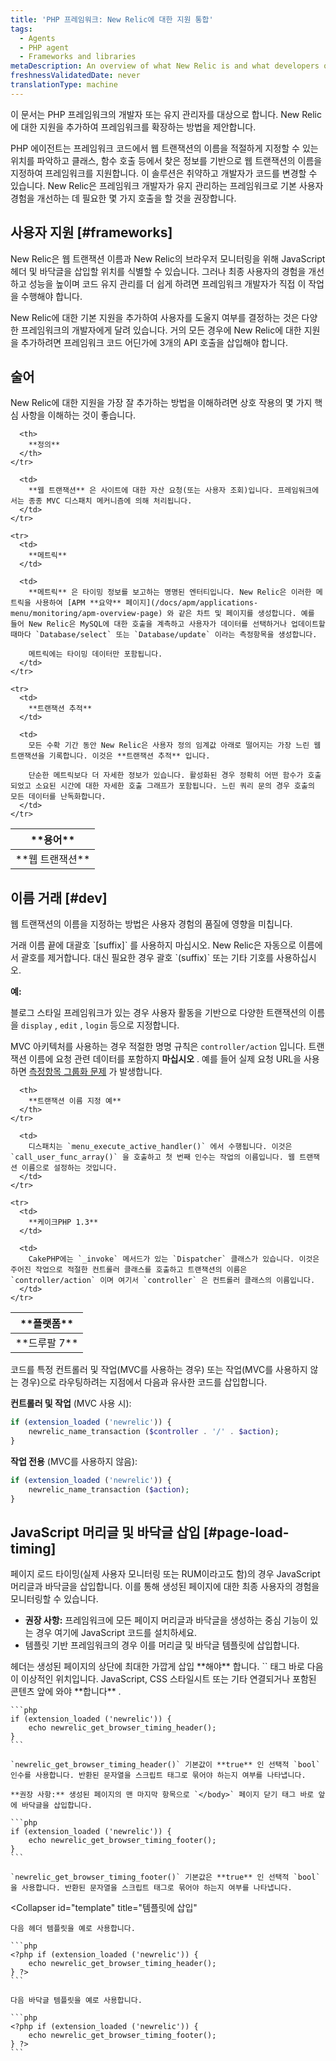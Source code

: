 ```yaml
---
title: 'PHP 프레임워크: New Relic에 대한 지원 통합'
tags:
  - Agents
  - PHP agent
  - Frameworks and libraries
metaDescription: An overview of what New Relic is and what developers or maintainers of PHP frameworks need to do in order to integrate support for New Relic.
freshnessValidatedDate: never
translationType: machine
---
```


이 문서는 PHP 프레임워크의 개발자 또는 유지 관리자를 대상으로 합니다. New Relic에 대한 지원을 추가하여 프레임워크를 확장하는 방법을 제안합니다.

PHP 에이전트는 프레임워크 코드에서 웹 트랜잭션의 이름을 적절하게 지정할 수 있는 위치를 파악하고 클래스, 함수 호출 등에서 찾은 정보를 기반으로 웹 트랜잭션의 이름을 지정하여 프레임워크를 지원합니다. 이 솔루션은 취약하고 개발자가 코드를 변경할 수 있습니다. New Relic은 프레임워크 개발자가 유지 관리하는 프레임워크로 기본 사용자 경험을 개선하는 데 필요한 몇 가지 호출을 할 것을 권장합니다.

## 사용자 지원 [#frameworks]

New Relic은 웹 트랜잭션 이름과 New Relic의 브라우저 모니터링을 위해 JavaScript 헤더 및 바닥글을 삽입할 위치를 식별할 수 있습니다. 그러나 최종 사용자의 경험을 개선하고 성능을 높이며 코드 유지 관리를 더 쉽게 하려면 프레임워크 개발자가 직접 이 작업을 수행해야 합니다.

New Relic에 대한 기본 지원을 추가하여 사용자를 도울지 여부를 결정하는 것은 다양한 프레임워크의 개발자에게 달려 있습니다. 거의 모든 경우에 New Relic에 대한 지원을 추가하려면 프레임워크 코드 어딘가에 3개의 API 호출을 삽입해야 합니다.

## 술어

New Relic에 대한 지원을 가장 잘 추가하는 방법을 이해하려면 상호 작용의 몇 가지 핵심 사항을 이해하는 것이 좋습니다.

<table>
  <thead>
    <tr>
      <th width={150}>
        **용어**
      </th>

      <th>
        **정의**
      </th>
    </tr>
  </thead>

  <tbody>
    <tr>
      <td>
        **웹 트랜잭션**
      </td>

      <td>
        **웹 트랜잭션** 은 사이트에 대한 자산 요청(또는 사용자 조회)입니다. 프레임워크에서는 종종 MVC 디스패치 메커니즘에 의해 처리됩니다.
      </td>
    </tr>

    <tr>
      <td>
        **메트릭**
      </td>

      <td>
        **메트릭** 은 타이밍 정보를 보고하는 명명된 엔터티입니다. New Relic은 이러한 메트릭을 사용하여 [APM **요약** 페이지](/docs/apm/applications-menu/monitoring/apm-overview-page) 와 같은 차트 및 페이지를 생성합니다. 예를 들어 New Relic은 MySQL에 대한 호출을 계측하고 사용자가 데이터를 선택하거나 업데이트할 때마다 `Database/select` 또는 `Database/update` 이라는 측정항목을 생성합니다.

        메트릭에는 타이밍 데이터만 포함됩니다.
      </td>
    </tr>

    <tr>
      <td>
        **트랜잭션 추적**
      </td>

      <td>
        모든 수확 기간 동안 New Relic은 사용자 정의 임계값 아래로 떨어지는 가장 느린 웹 트랜잭션을 기록합니다. 이것은 **트랜잭션 추적** 입니다.

        단순한 메트릭보다 더 자세한 정보가 있습니다. 활성화된 경우 정확히 어떤 함수가 호출되었고 소요된 시간에 대한 자세한 호출 그래프가 포함됩니다. 느린 쿼리 문의 경우 호출의 모든 데이터를 난독화합니다.
      </td>
    </tr>
  </tbody>
</table>

## 이름 거래 [#dev]

웹 트랜잭션의 이름을 지정하는 방법은 사용자 경험의 품질에 영향을 미칩니다.

<Callout variant="important">
  거래 이름 끝에 대괄호 `[suffix]` 를 사용하지 마십시오. New Relic은 자동으로 이름에서 괄호를 제거합니다. 대신 필요한 경우 괄호 `(suffix)` 또는 기타 기호를 사용하십시오.
</Callout>

**예:**

블로그 스타일 프레임워크가 있는 경우 사용자 활동을 기반으로 다양한 트랜잭션의 이름을 `display` , `edit` , `login` 등으로 지정합니다.

MVC 아키텍처를 사용하는 경우 적절한 명명 규칙은 `controller/action` 입니다. 트랜잭션 이름에 요청 관련 데이터를 포함하지 **마십시오** . 예를 들어 실제 요청 URL을 사용하면 [측정항목 그룹화 문제](/docs/features/metric-grouping-issues) 가 발생합니다.

<table>
  <thead>
    <tr>
      <th width={150}>
        **플랫폼**
      </th>

      <th>
        **트랜잭션 이름 지정 예**
      </th>
    </tr>
  </thead>

  <tbody>
    <tr>
      <td>
        **드루팔 7**
      </td>

      <td>
        디스패치는 `menu_execute_active_handler()` 에서 수행됩니다. 이것은 `call_user_func_array()` 을 호출하고 첫 번째 인수는 작업의 이름입니다. 웹 트랜잭션 이름으로 설정하는 것입니다.
      </td>
    </tr>

    <tr>
      <td>
        **케이크PHP 1.3**
      </td>

      <td>
        CakePHP에는 `_invoke` 메서드가 있는 `Dispatcher` 클래스가 있습니다. 이것은 주어진 작업으로 적절한 컨트롤러 클래스를 호출하고 트랜잭션의 이름은 `controller/action` 이며 여기서 `controller` 은 컨트롤러 클래스의 이름입니다.
      </td>
    </tr>
  </tbody>
</table>

코드를 특정 컨트롤러 및 작업(MVC를 사용하는 경우) 또는 작업(MVC를 사용하지 않는 경우)으로 라우팅하려는 지점에서 다음과 유사한 코드를 삽입합니다.

**컨트롤러 및 작업** (MVC 사용 시):

```php
if (extension_loaded ('newrelic')) {
    newrelic_name_transaction ($controller . '/' . $action);
}
```

**작업 전용** (MVC를 사용하지 않음):

```php
if (extension_loaded ('newrelic')) {
    newrelic_name_transaction ($action);
}
```

## JavaScript 머리글 및 바닥글 삽입 [#page-load-timing]

페이지 로드 타이밍(실제 사용자 모니터링 또는 RUM이라고도 함)의 경우 JavaScript 머리글과 바닥글을 삽입합니다. 이를 통해 생성된 페이지에 대한 최종 사용자의 경험을 모니터링할 수 있습니다.

* **권장 사항:** 프레임워크에 모든 페이지 머리글과 바닥글을 생성하는 중심 기능이 있는 경우 여기에 JavaScript 코드를 설치하세요.
* 템플릿 기반 프레임워크의 경우 이를 머리글 및 바닥글 템플릿에 삽입합니다.

<CollapserGroup>
  <Collapser
    id="page-generator"
    title="페이지 생성기 함수에 삽입"
  >
    헤더는 생성된 페이지의 상단에 최대한 가깝게 삽입 **해야** 합니다. `<meta http-equiv....>` 태그 바로 다음이 이상적인 위치입니다. JavaScript, CSS 스타일시트 또는 기타 연결되거나 포함된 콘텐츠 앞에 와야 **합니다** .

    ```php
    if (extension_loaded ('newrelic')) {
        echo newrelic_get_browser_timing_header();
    }
    ```

    `newrelic_get_browser_timing_header()` 기본값이 **true** 인 선택적 `bool` 인수를 사용합니다. 반환된 문자열을 스크립트 태그로 묶어야 하는지 여부를 나타냅니다.

    **권장 사항:** 생성된 페이지의 맨 마지막 항목으로 `</body>` 페이지 닫기 태그 바로 앞에 바닥글을 삽입합니다.

    ```php
    if (extension_loaded ('newrelic')) {
        echo newrelic_get_browser_timing_footer();
    }
    ```

    `newrelic_get_browser_timing_footer()` 기본값은 **true** 인 선택적 `bool` 을 사용합니다. 반환된 문자열을 스크립트 태그로 묶어야 하는지 여부를 나타냅니다.
  </Collapser>

  <Collapser
    id="template"
    title="템플릿에 삽입"
  >
    다음 헤더 템플릿을 예로 사용합니다.

    ```php
    <?php if (extension_loaded ('newrelic')) {
        echo newrelic_get_browser_timing_header();
    } ?>
    ```

    다음 바닥글 템플릿을 예로 사용합니다.

    ```php
    <?php if (extension_loaded ('newrelic')) {
        echo newrelic_get_browser_timing_footer();
    } ?>
    ```
  </Collapser>
</CollapserGroup>